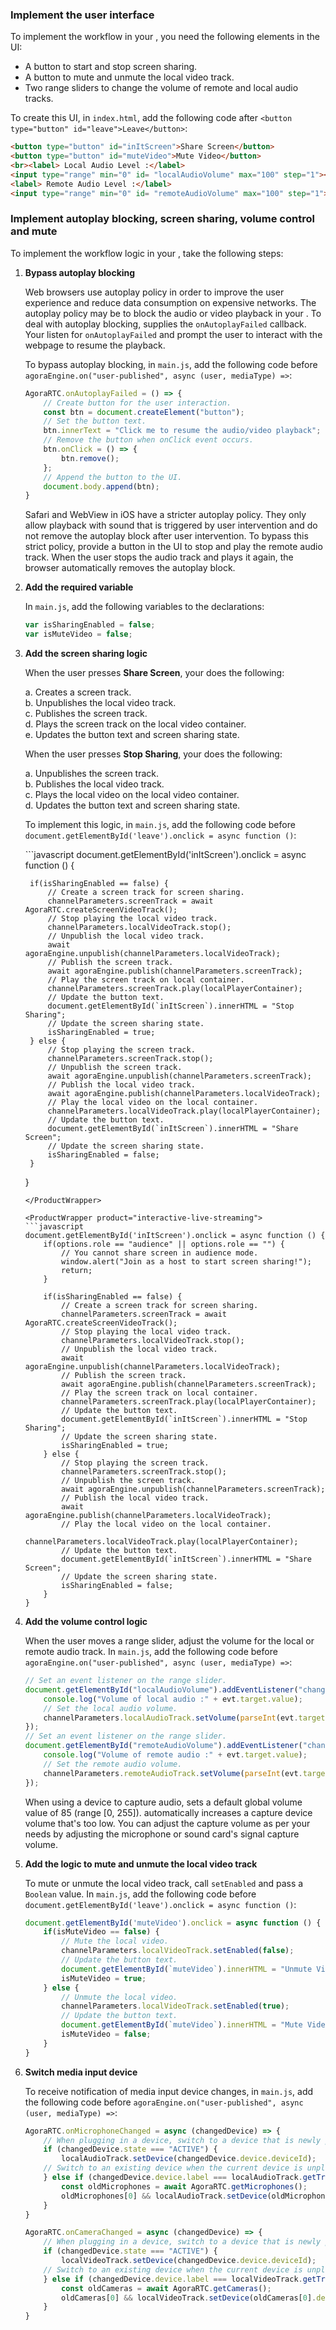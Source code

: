 <PlatformWrapper platform="web">

### Implement the user interface

To implement the <Vpd k="NAME"/> workflow in your <Vpl k="CLIENT" />, you need the following elements in the UI:
 
* A button to start and stop screen sharing.
* A button to mute and unmute the local video track.
* Two range sliders to change the volume of remote and local audio tracks.

To create this UI, in `index.html`, add the following code after `<button type="button" id="leave">Leave</button>`:

```html
<button type="button" id="inItScreen">Share Screen</button>
<button type="button" id="muteVideo">Mute Video</button>
<br><label> Local Audio Level :</label>
<input type="range" min="0" id= "localAudioVolume" max="100" step="1"><br>
<label> Remote Audio Level :</label>
<input type="range" min="0" id= "remoteAudioVolume" max="100" step="1">
```

### Implement autoplay blocking, screen sharing, volume control and mute

To implement the <Vpd k="NAME"/> workflow logic in your <Vpl k="CLIENT" />, take the following steps:

1. **Bypass autoplay blocking**

    Web browsers use autoplay policy in order to improve the user experience and reduce data consumption on expensive networks. The autoplay policy may be to block the audio or video playback in your <Vpl k="CLIENT" />. To deal with autoplay blocking, <Vg k="VSDK" /> supplies the `onAutoplayFailed` callback. Your <Vpl k="CLIENT" /> listen for `onAutoplayFailed` and prompt the user to interact with the webpage to resume the playback.

    To bypass autoplay blocking, in `main.js`, add the following code before `agoraEngine.on("user-published", async (user, mediaType) =>`:

    ```javascript
    AgoraRTC.onAutoplayFailed = () => {
        // Create button for the user interaction.
        const btn = document.createElement("button");
        // Set the button text.
        btn.innerText = "Click me to resume the audio/video playback";
        // Remove the button when onClick event occurs.
        btn.onClick = () => {
            btn.remove();
        };
        // Append the button to the UI.
        document.body.append(btn);
    }
    ```

    Safari and WebView in iOS  have a stricter autoplay policy. They only allow playback with sound that is triggered by user intervention and do not remove the autoplay block after user intervention. To bypass this strict policy, provide a button in the UI to stop and play the remote audio track. When the user stops the audio track and plays it again, the browser automatically removes the autoplay block.

1. **Add the required variable**

    In `main.js`, add the following variables to the declarations:

    ```javascript
    var isSharingEnabled = false;
    var isMuteVideo = false;
    ```

1. **Add the screen sharing logic**

    When the user presses **Share Screen**, your <Vpl k="CLIENT" /> does the following:

    a. Creates a screen track.  
    b. Unpublishes the local video track.  
    c. Publishes the screen track.  
    d. Plays the screen track on the local video container.  
    e. Updates the button text and screen sharing state.  

    When the user presses **Stop Sharing**, your <Vpl k="CLIENT" /> does the following:

    a. Unpublishes the screen track.  
    b. Publishes the local video track.  
    c. Plays the local video on the local video container.  
    d. Updates the button text and screen sharing state.

    To implement this logic, in `main.js`, add the following code before `document.getElementById('leave').onclick = async function ()`:

    <ProductWrapper notAllowed="interactive-live-streaming">
    ```javascript
    document.getElementById('inItScreen').onclick = async function () {

        if(isSharingEnabled == false) {
            // Create a screen track for screen sharing.
            channelParameters.screenTrack = await AgoraRTC.createScreenVideoTrack();
            // Stop playing the local video track.
            channelParameters.localVideoTrack.stop();
            // Unpublish the local video track.
            await agoraEngine.unpublish(channelParameters.localVideoTrack);
            // Publish the screen track.
            await agoraEngine.publish(channelParameters.screenTrack);
            // Play the screen track on local container.
            channelParameters.screenTrack.play(localPlayerContainer);
            // Update the button text.
            document.getElementById(`inItScreen`).innerHTML = "Stop Sharing";
            // Update the screen sharing state.
            isSharingEnabled = true;
        } else {
            // Stop playing the screen track.
            channelParameters.screenTrack.stop();
            // Unpublish the screen track.
            await agoraEngine.unpublish(channelParameters.screenTrack);
            // Publish the local video track.
            await agoraEngine.publish(channelParameters.localVideoTrack);
            // Play the local video on the local container.
            channelParameters.localVideoTrack.play(localPlayerContainer);
            // Update the button text.
            document.getElementById(`inItScreen`).innerHTML = "Share Screen";
            // Update the screen sharing state.
            isSharingEnabled = false;
        }
    }
    ```
    </ProductWrapper>

    <ProductWrapper product="interactive-live-streaming">
    ```javascript
    document.getElementById('inItScreen').onclick = async function () {
        if(options.role == "audience" || options.role == "") {
            // You cannot share screen in audience mode.
            window.alert("Join as a host to start screen sharing!");
            return;
        }

        if(isSharingEnabled == false) {
            // Create a screen track for screen sharing.
            channelParameters.screenTrack = await AgoraRTC.createScreenVideoTrack();
            // Stop playing the local video track.
            channelParameters.localVideoTrack.stop();
            // Unpublish the local video track.
            await agoraEngine.unpublish(channelParameters.localVideoTrack);
            // Publish the screen track.
            await agoraEngine.publish(channelParameters.screenTrack);
            // Play the screen track on local container.
            channelParameters.screenTrack.play(localPlayerContainer);
            // Update the button text.
            document.getElementById(`inItScreen`).innerHTML = "Stop Sharing";
            // Update the screen sharing state.
            isSharingEnabled = true;
        } else {
            // Stop playing the screen track.
            channelParameters.screenTrack.stop();
            // Unpublish the screen track.
            await agoraEngine.unpublish(channelParameters.screenTrack);
            // Publish the local video track.
            await agoraEngine.publish(channelParameters.localVideoTrack);
            // Play the local video on the local container.
            channelParameters.localVideoTrack.play(localPlayerContainer);
            // Update the button text.
            document.getElementById(`inItScreen`).innerHTML = "Share Screen";
            // Update the screen sharing state.
            isSharingEnabled = false;
        }
    }
    ```
    </ProductWrapper>

1. **Add the volume control logic**

    When the user moves a range slider, adjust the volume for the local or remote audio track. In `main.js`, add the following code before `agoraEngine.on("user-published", async (user, mediaType) =>`:

    ```javascript
    // Set an event listener on the range slider.
    document.getElementById("localAudioVolume").addEventListener("change", function(evt) {
        console.log("Volume of local audio :" + evt.target.value);
        // Set the local audio volume.
        channelParameters.localAudioTrack.setVolume(parseInt(evt.target.value));
    });
    // Set an event listener on the range slider.
    document.getElementById("remoteAudioVolume").addEventListener("change", function(evt) {
        console.log("Volume of remote audio :" + evt.target.value);
        // Set the remote audio volume.
        channelParameters.remoteAudioTrack.setVolume(parseInt(evt.target.value));
    });
    ```

    When using a device to capture audio, <Vg k="VSDK" /> sets a default global volume value of 85 (range [0, 255]). <Vg k="VSDK" /> automatically increases a capture device volume that's too low. You can adjust the capture volume as per your needs by adjusting the microphone or sound card's signal capture volume.

1. **Add the logic to mute and unmute the local video track**

    To mute or unmute the local video track, call `setEnabled` and pass a `Boolean` value. In `main.js`, add the following code before `document.getElementById('leave').onclick = async function ()`:

    ```javascript
    document.getElementById('muteVideo').onclick = async function () {
        if(isMuteVideo == false) {
            // Mute the local video.
            channelParameters.localVideoTrack.setEnabled(false);
            // Update the button text.
            document.getElementById(`muteVideo`).innerHTML = "Unmute Video";
            isMuteVideo = true;
        } else {
            // Unmute the local video.
            channelParameters.localVideoTrack.setEnabled(true);
            // Update the button text.
            document.getElementById(`muteVideo`).innerHTML = "Mute Video";
            isMuteVideo = false;
        }
    }
    ```

1. **Switch media input device**

    To receive notification of media input device changes, in `main.js`, add the following code before `agoraEngine.on("user-published", async (user, mediaType) =>`:

    ```javascript
    AgoraRTC.onMicrophoneChanged = async (changedDevice) => {
        // When plugging in a device, switch to a device that is newly plugged in.
        if (changedDevice.state === "ACTIVE") {
            localAudioTrack.setDevice(changedDevice.device.deviceId);
        // Switch to an existing device when the current device is unplugged.
        } else if (changedDevice.device.label === localAudioTrack.getTrackLabel()) {
            const oldMicrophones = await AgoraRTC.getMicrophones();
            oldMicrophones[0] && localAudioTrack.setDevice(oldMicrophones[0].deviceId);
        }
    }

    AgoraRTC.onCameraChanged = async (changedDevice) => {
        // When plugging in a device, switch to a device that is newly plugged in.
        if (changedDevice.state === "ACTIVE") {
            localVideoTrack.setDevice(changedDevice.device.deviceId);
        // Switch to an existing device when the current device is unplugged.
        } else if (changedDevice.device.label === localVideoTrack.getTrackLabel()) {
            const oldCameras = await AgoraRTC.getCameras();
            oldCameras[0] && localVideoTrack.setDevice(oldCameras[0].deviceId);
        }
    }
    ```

</PlatformWrapper>
